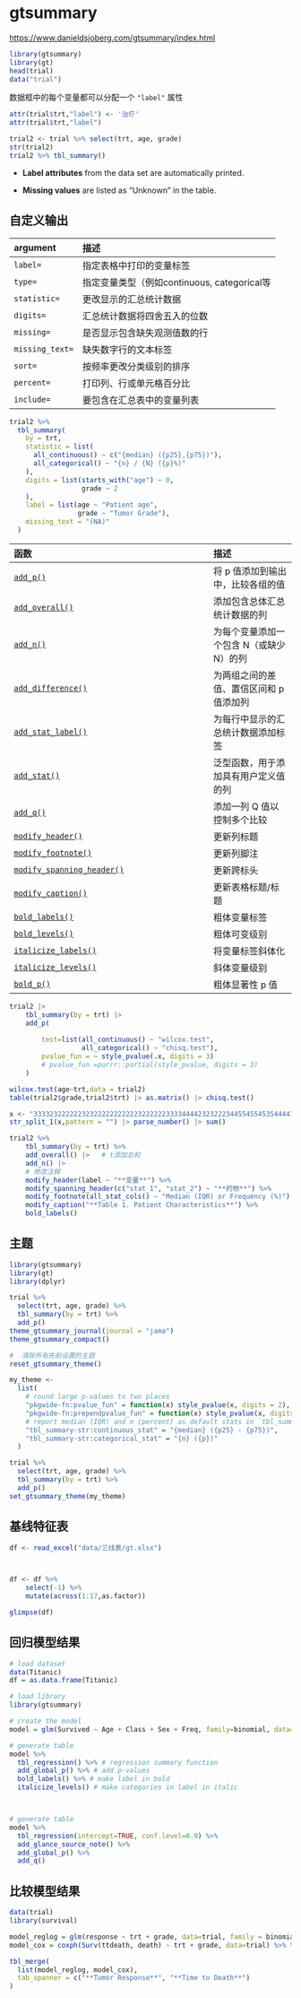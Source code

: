 # gtsummary

<https://www.danieldsjoberg.com/gtsummary/index.html>

```r
library(gtsummary)
library(gt)
head(trial)
data("trial")
```

数据框中的每个变量都可以分配一个 `"label"` 属性

```r
attr(trial$trt,"label") <- '治疗'
attr(trial$trt,"label")
```

```r
trial2 <- trial %>% select(trt, age, grade)
str(trial2)
trial2 %>% tbl_summary()
```

-   **Label attributes** from the data set are automatically printed.

-   **Missing values** are listed as “Unknown” in the table.

## 自定义输出

| argument        | 描述                                        |
|:----------------|:--------------------------------------------|
| `label=`        | 指定表格中打印的变量标签                    |
| `type=`         | 指定变量类型（例如continuous, categorical等 |
| `statistic=`    | 更改显示的汇总统计数据                      |
| `digits=`       | 汇总统计数据将四舍五入的位数                |
| `missing=`      | 是否显示包含缺失观测值数的行                |
| `missing_text=` | 缺失数字行的文本标签                        |
| `sort=`         | 按频率更改分类级别的排序                    |
| `percent=`      | 打印列、行或单元格百分比                    |
| `include=`      | 要包含在汇总表中的变量列表                  |

```r
trial2 %>%
  tbl_summary(
    by = trt,
    statistic = list(
      all_continuous() ~ c("{median} ({p25},{p75})"),
      all_categorical() ~ "{n} / {N} ({p}%)"
    ),
    digits = list(starts_with("age") ~ 0,
                  grade ~ 2
    ),
    label = list(age ~ "Patient age",
                 grade ~ "Tumor Grade"),
    missing_text = "(NA)"
  )
```

| 函数                                                                                                         | 描述                                     |
|:--------------------------------------------------|:--------------------|
| [`add_p()`](https://www.danieldsjoberg.com/gtsummary/reference/add_p.html)                                   | 将 p 值添加到输出中，比较各组的值        |
| [`add_overall()`](https://www.danieldsjoberg.com/gtsummary/reference/add_overall.html)                       | 添加包含总体汇总统计数据的列             |
| [`add_n()`](https://www.danieldsjoberg.com/gtsummary/reference/add_n.html)                                   | 为每个变量添加一个包含 N（或缺少 N）的列 |
| [`add_difference()`](https://www.danieldsjoberg.com/gtsummary/reference/add_difference.html)                 | 为两组之间的差值、置信区间和 p 值添加列  |
| [`add_stat_label()`](https://www.danieldsjoberg.com/gtsummary/reference/add_stat_label.html)                 | 为每行中显示的汇总统计数据添加标签       |
| [`add_stat()`](https://www.danieldsjoberg.com/gtsummary/reference/add_stat.html)                             | 泛型函数，用于添加具有用户定义值的列     |
| [`add_q()`](https://www.danieldsjoberg.com/gtsummary/reference/add_q.html)                                   | 添加一列 Q 值以控制多个比较              |
| [`modify_header()`](https://www.danieldsjoberg.com/gtsummary/reference/modify.html)                          | 更新列标题                               |
| [`modify_footnote()`](https://www.danieldsjoberg.com/gtsummary/reference/modify.html)                        | 更新列脚注                               |
| [`modify_spanning_header()`](https://www.danieldsjoberg.com/gtsummary/reference/modify.html)                 | 更新跨标头                               |
| [`modify_caption()`](https://www.danieldsjoberg.com/gtsummary/reference/modify.html)                         | 更新表格标题/标题                        |
| [`bold_labels()`](https://www.danieldsjoberg.com/gtsummary/reference/bold_italicize_labels_levels.html)      | 粗体变量标签                             |
| [`bold_levels()`](https://www.danieldsjoberg.com/gtsummary/reference/bold_italicize_labels_levels.html)      | 粗体可变级别                             |
| [`italicize_labels()`](https://www.danieldsjoberg.com/gtsummary/reference/bold_italicize_labels_levels.html) | 将变量标签斜体化                         |
| [`italicize_levels()`](https://www.danieldsjoberg.com/gtsummary/reference/bold_italicize_labels_levels.html) | 斜体变量级别                             |
| [`bold_p()`](https://www.danieldsjoberg.com/gtsummary/reference/bold_p.html)                                 | 粗体显著性 p 值                          |

```r
trial2 |> 
    tbl_summary(by = trt) |> 
    add_p(
        
        test=list(all_continuous() ~ "wilcox.test", 
                  all_categorical() ~ "chisq.test"),
        pvalue_fun = ~ style_pvalue(.x, digits = 3)
        # pvalue_fun =purrr::partial(style_pvalue, digits = 3)
    ) 


```

```r
wilcox.test(age~trt,data = trial2)
table(trial2$grade,trial2$trt) |> as.matrix() |> chisq.test()
```

```r
x <- "333323222222323222222222223222222333344442323222344554554535444411111111111111111111122233434441534434433435456444533222233444444343331111222222222233333333333333344444444444444344444444444444"
str_split_1(x,pattern = "") |> parse_number() |> sum()
```

```r
trial2 %>%
    tbl_summary(by = trt) %>%
    add_overall() |>   # t添加总和
    add_n() |>
    # 修改注释
    modify_header(label ~ "**变量**") %>%
    modify_spanning_header(c("stat_1", "stat_2") ~ "**药物**") %>%
    modify_footnote(all_stat_cols() ~ "Median (IQR) or Frequency (%)") %>%
    modify_caption("**Table 1. Patient Characteristics**") %>%
    bold_labels()
```

## 主题

```r
library(gtsummary)
library(gt)
library(dplyr)

trial %>%
  select(trt, age, grade) %>%
  tbl_summary(by = trt) %>%
  add_p()
theme_gtsummary_journal(journal = "jama")
theme_gtsummary_compact()

#  清除所有先前设置的主题
reset_gtsummary_theme()
```

```r
my_theme <-
  list(
    # round large p-values to two places
    "pkgwide-fn:pvalue_fun" = function(x) style_pvalue(x, digits = 2),
    "pkgwide-fn:prependpvalue_fun" = function(x) style_pvalue(x, digits = 2, prepend_p = TRUE),
    # report median (IQR) and n (percent) as default stats in `tbl_summary()`
    "tbl_summary-str:continuous_stat" = "{median} ({p25} - {p75})",
    "tbl_summary-str:categorical_stat" = "{n} ({p})"
  )

trial %>%
  select(trt, age, grade) %>%
  tbl_summary(by = trt) %>%
  add_p()
set_gtsummary_theme(my_theme)
```

## 基线特征表

```r
df <- read_excel("data/三线表/gt.xlsx")



df <- df %>% 
    select(-1) %>% 
    mutate(across(1:17,as.factor))

glimpse(df)

```

## 回归模型结果

```r
# load dataset
data(Titanic)
df = as.data.frame(Titanic)

# load library
library(gtsummary)

# create the model
model = glm(Survived ~ Age + Class + Sex + Freq, family=binomial, data=df)

# generate table 
model %>%
  tbl_regression() %>% # regression summary function
  add_global_p() %>% # add p-values
  bold_labels() %>% # make label in bold
  italicize_levels() # make categories in label in italic



# generate table 
model %>%
  tbl_regression(intercept=TRUE, conf.level=0.9) %>%
  add_glance_source_note() %>%
  add_global_p() %>%
  add_q() 
```

## 比较模型结果

```r
data(trial)
library(survival)

model_reglog = glm(response ~ trt + grade, data=trial, family = binomial) %>% tbl_regression()
model_cox = coxph(Surv(ttdeath, death) ~ trt + grade, data=trial) %>% tbl_regression()

tbl_merge(
  list(model_reglog, model_cox),
  tab_spanner = c("**Tumor Response**", "**Time to Death**")
)
```
